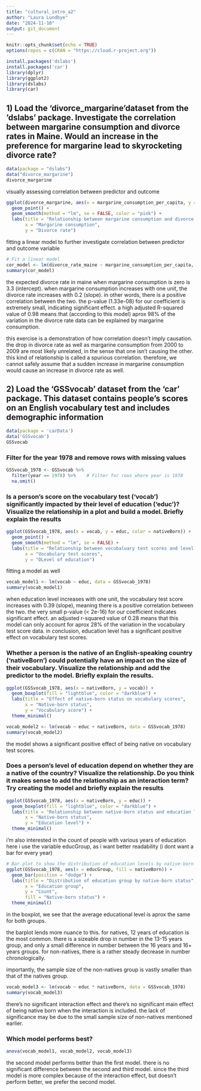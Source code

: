 ---
title: "cultural_intro_a2"
author: "Laura Lundbye"
date: "2024-11-10"
output: git_document
---

```{r setup, include=FALSE}
knitr::opts_chunk$set(echo = TRUE)
options(repos = c(CRAN = "https://cloud.r-project.org"))
```

```{r}
install.packages('dslabs')
install.packages('car')
library(dplyr)
library(ggplot2)
library(dslabs)
library(car)
```
## 1) Load  the 'divorce_margarine'dataset  from  the 'dslabs' package.  Investigate  the  correlation between  margarine  consumption  and  divorce  rates  in  Maine.  Would  an  increase  in  the preference for margarine lead to skyrocketing divorce rate?
```{r}
data(package = "dslabs")
data("divorce_margarine")
divorce_margarine
```

visually assessing correlation between predictor and outcome

```{r}
ggplot(divorce_margarine, aes(x = margarine_consumption_per_capita, y = divorce_rate_maine)) +
  geom_point() +
  geom_smooth(method = "lm", se = FALSE, color = "pink") +
  labs(title = "Relationship between margarine consumption and divorce rates",
       x = "Margarine consumption",
       y = "Divorce rate")

```

fitting a linear model to further investigate correlation between predictor and outcome variable

```{r}
# Fit a linear model
cor_model <- lm(divorce_rate_maine ~ margarine_consumption_per_capita, data = divorce_margarine)
summary(cor_model)

```
the expected divorce rate in maine when margarine consumption is zero is 3.3 (intercept).
when margarine consumption increases with one unit, the divorce rate increases with 0.2 (slope). in other words, there is a positive correlation between the two.
the p-value (1.33e-08) for our coefficient is extremely small, indicating significant effect.
a high adjusted R-squared value of 0.98 means that (according to this model) aprox 98% of the variation in the divorce rate data can be explained by margarine consumption.

this exercise is a demonstration of how correlation doesn't imply causation. the drop in divorce rate as well as margarine consumption from 2000 to 2009 are most likely unrelated, in the sense that one isn't causing the other. this kind of relationship is called a spurious correlation. therefore, we cannot safely assume that a sudden increase in margarine consumption would cause an increase in divorce rate as well.

## 2) Load the ‘GSSvocab’ dataset from the ‘car’ package. This dataset contains people’s scores on an English vocabulary test and includes demographic information

```{r}
data(package = 'carData')
data('GSSvocab')
GSSvocab
```

### Filter for the year 1978 and remove rows with missing values

```{r}
GSSvocab_1978 <- GSSvocab %>%
  filter(year == 1978) %>%    # Filter for rows where year is 1978
  na.omit() 
```

### Is a person’s  score on the vocabulary test (‘vocab’) significantly impacted by their level  of education (‘educ’)? Visualize the relationship in a plot and build a model. Briefly explain the results

```{r}
ggplot(GSSvocab_1978, aes(x = vocab, y = educ, color = nativeBorn)) +
  geom_point() +
  geom_smooth(method = "lm", se = FALSE) +
  labs(title = "Relationship between vocubaluary test scores and level of education",
       x = "Vocabulary test scores",
       y = "DLevel of education")
```
fitting a model as well
```{r}
vocab_model1 <- lm(vocab ~ educ, data = GSSvocab_1978)
summary(vocab_model1)
```
when education level increases with one unit, the vocabulary test score increases with 0.39 (slope), meaning there is a positive correlation between the two.
the very small p-value (< 2e-16) for our coefficient indicates significant effect.
an adjusted r-squared value of 0.28 means that this model can only account for aprox 28% of the variation in the vocabulary test score data.
in conclusion, education level has a significant positive effect on vocabulary test scores.

### Whether a person is the native of an English-speaking country (‘nativeBorn’) could potentially have an impact on the size of their vocabulary. Visualize the relationship and add the predictor to the model. Briefly explain the results.

```{r}
ggplot(GSSvocab_1978, aes(x = nativeBorn, y = vocab)) +
  geom_boxplot(fill = "lightblue", color = "darkblue") +
  labs(title = "Effect of native-born status on vocabulary scores",
       x = "Native-born status",
       y = "Vocabulary score") +
  theme_minimal()
```
```{r}
vocab_model2 <- lm(vocab ~ educ + nativeBorn, data = GSSvocab_1978)
summary(vocab_model2)
```
the model shows a significant positive effect of being native on vocabulary test scores.

### Does  a  person’s  level  of  education  depend  on  whether they  are  a  native  of  the  country? Visualize the relationship. Do you think it makes sense to add the relationship as an interaction term? Try creating the model and briefly explain the results
```{r}
ggplot(GSSvocab_1978, aes(x = nativeBorn, y = educ)) +
  geom_boxplot(fill = "lightblue", color = "darkblue") +
  labs(title = "Relationship between native-born status and education level",
       x = "Native-born status",
       y = "Education level") +
  theme_minimal()
```
i'm also interested in the count of people with various years of education
here i use the variable educGroup, as i want better readability (i dont want a bar for every year)
```{r}
# Bar plot to show the distribution of education levels by native-born status
ggplot(GSSvocab_1978, aes(x = educGroup, fill = nativeBorn)) +
  geom_bar(position = "dodge") +
  labs(title = "Distribution of education group by native-born status",
       x = "Education group",
       y = "Count",
       fill = "Native-born status") +
  theme_minimal()

```
in the boxplot, we see that the average educational level is aprox the same for both groups.

the barplot lends more nuance to this. for natives, 12 years of education is the most common. there is a sizeable drop in number in the 13-15 years group, and only a small difference in number between the 16 years and 16+ years groups.
for non-natives, there is a rather steady decrease in number chronologically.

importantly, the sample size of the non-natives group is vastly smaller than that of the natives group. 

```{r}
vocab_model3 <- lm(vocab ~ educ * nativeBorn, data = GSSvocab_1978)
summary(vocab_model3)
```
there's no significant interaction effect and there's no significant main effect of being native born when the interaction is included. the lack of significance may be due to the small sample size of non-natives mentioned earlier.

### Which model performs best?
```{r}
anova(vocab_model1, vocab_model2, vocab_model3)
```
the second model performs better than the first model. there is no significant difference between the second and third model. since the third model is more complex because of the interaction effect, but doesn't perform better, we prefer the second model.
